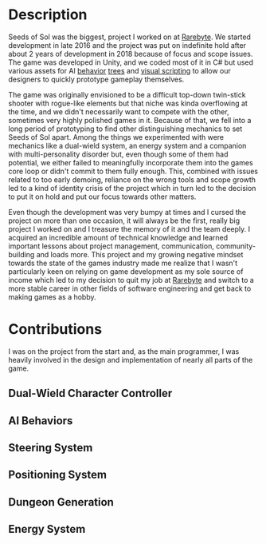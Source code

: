 
<div className="w-75 mx-auto mb-5">
  <AspectContainer>
    <YouTubeVideo
      title={`Seeds of Sol Trailer`}
      id="PEAzHFRZoNg"
      className="w-100 h-100"
    />
  </AspectContainer>
</div>

# Description

Seeds of Sol was the biggest, project I worked on at [Rarebyte][raby]. We started development in late 2016 and the project was put on indefinite hold after about 2 years of development in 2018 because of focus and scope issues. The game was developed in Unity, and we coded most of it in C# but used various assets for AI [behavior][bede] [trees][noca] and [visual scripting][flca] to allow our designers to quickly prototype gameplay themselves.

The game was originally envisioned to be a difficult top-down twin-stick shooter with rogue-like elements but that niche was kinda overflowing at the time, and we didn't necessarily want to compete with the other, sometimes very highly polished games in it. Because of that, we fell into a long period of prototyping to find other distinguishing mechanics to set Seeds of Sol apart. Among the things we experimented with were mechanics like a dual-wield system, an energy system and a companion with multi-personality disorder but, even though some of them had potential, we either failed to meaningfully incorporate them into the games core loop or didn't commit to them fully enough. This, combined with issues related to too early demoing, reliance on the wrong tools and scope growth led to a kind of identity crisis of the project which in turn led to the decision to put it on hold and put our focus towards other matters.

Even though the development was very bumpy at times and I cursed the project on more than one occasion, it will always be the first, really big project I worked on and I treasure the memory of it and the team deeply. I acquired an incredible amount of technical knowledge and learned important lessons about project management, communication, community-building and loads more. This project and my growing negative mindset towards the state of the games industry made me realize that I wasn't particularly keen on relying on game development as my sole source of income which led to my decision to quit my job at [Rarebyte][raby] and switch to a more stable career in other fields of software engineering and get back to making games as a hobby.

# Contributions

I was on the project from the start and, as the main programmer, I was heavily involved in the design and implementation of nearly all parts of the game.

## Dual-Wield Character Controller

## AI Behaviors

## Steering System

## Positioning System

## Dungeon Generation

## Energy System

[raby]: http://rarebyte.com
[bede]: https://assetstore.unity.com/packages/tools/visual-scripting/behavior-designer-behavior-trees-for-everyone-15277
[flca]: https://assetstore.unity.com/packages/tools/visual-scripting/flowcanvas-33903
[noca]: https://assetstore.unity.com/packages/tools/visual-scripting/nodecanvas-14914
